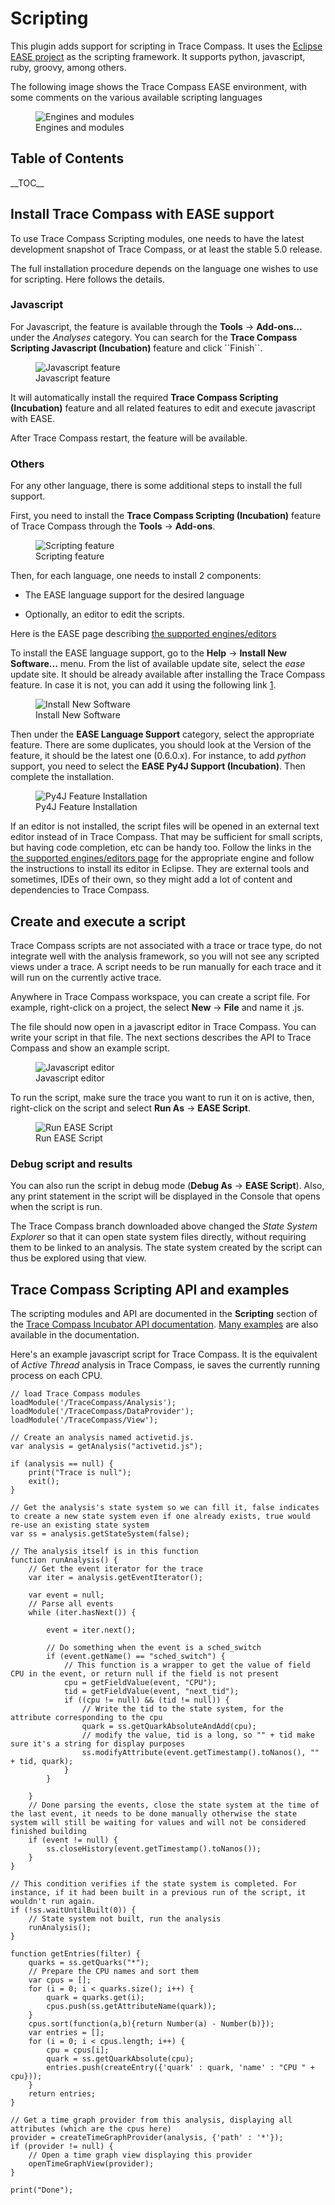
= Scripting =

This plugin adds support for scripting in Trace Compass. It uses the [https://www.eclipse.org/ease/ Eclipse EASE project] as the scripting framework. It supports python, javascript, ruby, groovy, among others.

The following image shows the Trace Compass EASE environment, with some comments on the various available scripting languages

[[Image:images/engines_and_modules.png | Engines and modules]]

== Table of Contents ==

__TOC__

== Install Trace Compass with EASE support ==

To use Trace Compass Scripting modules, one needs to have the latest development snapshot of Trace Compass, or at least the stable 5.0 release.

The full installation procedure depends on the language one wishes to use for scripting. Here follows the details.

=== Javascript ===

For Javascript, the feature is available through the '''Tools''' -> '''Add-ons...''' under the ''Analyses'' category. You can search for the '''Trace Compass Scripting Javascript (Incubation)''' feature and click ``Finish``.

[[Image:images/javascript_feature.png | Javascript feature]]

It will automatically install the required '''Trace Compass Scripting (Incubation)''' feature and all related features to edit and execute javascript with EASE.

After Trace Compass restart, the feature will be available.

=== Others ===

For any other language, there is some additional steps to install the full support.

First, you need to install the '''Trace Compass Scripting (Incubation)''' feature of Trace Compass through the '''Tools''' -> '''Add-ons'''.

[[Image:images/scripting_feature.png | Scripting feature]]

Then, for each language, one needs to install 2 components:

* The EASE language support for the desired language

* Optionally, an editor to edit the scripts.

Here is the EASE page describing [https://wiki.eclipse.org/EASE/Engines the supported engines/editors]

To install the EASE language support, go to the '''Help''' -> '''Install New Software...''' menu. From the list of available update site, select the ''ease'' update site. It should be already available after installing the Trace Compass feature. In case it is not, you can add it using the following link [http://download.eclipse.org/ease/update/release].

[[Image:images/install_new_software.png | Install New Software]]

Then under the '''EASE Language Support''' category, select the appropriate feature. There are some duplicates, you should look at the Version of the feature, it should be the latest one (0.6.0.x). For instance, to add ''python'' support, you need to select the '''EASE Py4J Support (Incubation)'''. Then complete the installation.

[[Image:images/py4j_feature.png | Py4J Feature Installation]]

If an editor is not installed, the script files will be opened in an external text editor instead of in Trace Compass. That may be sufficient for small scripts, but having code completion, etc can be handy too. Follow the links in the [https://wiki.eclipse.org/EASE/Engines the supported engines/editors page] for the appropriate engine and follow the instructions to install its editor in Eclipse. They are external tools and sometimes, IDEs of their own, so they might add a lot of content and dependencies to Trace Compass.

== Create and execute a script ==

Trace Compass scripts are not associated with a trace or trace type, do not integrate well with the analysis framework, so you will not see any scripted views under a trace. A script needs to be run manually for each trace and it will run on the currently active trace.

Anywhere in Trace Compass workspace, you can create a script file. For example, right-click on a project, the select '''New''' -> '''File''' and name it <some-file-name>.js.

The file should now open in a javascript editor in Trace Compass. You can write your script in that file. The next sections describes the API to Trace Compass and show an example script.

[[Image:images/javascript_editor.png | Javascript editor]]

To run the script, make sure the trace you want to run it on is active, then, right-click on the script and select '''Run As''' -> '''EASE Script'''.

[[Image:images/run_script.png | Run EASE Script]]

=== Debug script and results ===

You can also run the script in debug mode ('''Debug As''' -> '''EASE Script'''). Also, any print statement in the script will be displayed in the Console that opens when the script is run.

The Trace Compass branch downloaded above changed the ''State System Explorer'' so that it can open state system files directly, without requiring them to be linked to an analysis. The state system created by the script can thus be explored using that view.

== Trace Compass Scripting API and examples ==

The scripting modules and API are documented in the '''Scripting''' section of the  [https://archive.eclipse.org/tracecompass.incubator/doc/javadoc/apidocs/ Trace Compass Incubator API documentation]. [https://archive.eclipse.org/tracecompass.incubator/doc/javadoc/apidocs/org/eclipse/tracecompass/incubator/scripting/core/doc-files/examples.html Many examples] are also available in the documentation.

Here's an example javascript script for Trace Compass. It is the equivalent of ''Active Thread'' analysis in Trace Compass, ie saves the currently running process on each CPU.

<pre>
// load Trace Compass modules
loadModule('/TraceCompass/Analysis');
loadModule('/TraceCompass/DataProvider');
loadModule('/TraceCompass/View');

// Create an analysis named activetid.js.
var analysis = getAnalysis("activetid.js");

if (analysis == null) {
	print("Trace is null");
	exit();
}

// Get the analysis's state system so we can fill it, false indicates to create a new state system even if one already exists, true would re-use an existing state system
var ss = analysis.getStateSystem(false);

// The analysis itself is in this function
function runAnalysis() {
	// Get the event iterator for the trace
	var iter = analysis.getEventIterator();

	var event = null;
	// Parse all events
	while (iter.hasNext()) {

		event = iter.next();

		// Do something when the event is a sched_switch
		if (event.getName() == "sched_switch") {
			// This function is a wrapper to get the value of field CPU in the event, or return null if the field is not present
			cpu = getFieldValue(event, "CPU");
			tid = getFieldValue(event, "next_tid");
			if ((cpu != null) && (tid != null)) {
				// Write the tid to the state system, for the attribute corresponding to the cpu
				quark = ss.getQuarkAbsoluteAndAdd(cpu);
				// modify the value, tid is a long, so "" + tid make sure it's a string for display purposes
				ss.modifyAttribute(event.getTimestamp().toNanos(), "" + tid, quark);
			}
		}

	}
	// Done parsing the events, close the state system at the time of the last event, it needs to be done manually otherwise the state system will still be waiting for values and will not be considered finished building
	if (event != null) {
		ss.closeHistory(event.getTimestamp().toNanos());
	}
}

// This condition verifies if the state system is completed. For instance, if it had been built in a previous run of the script, it wouldn't run again.
if (!ss.waitUntilBuilt(0)) {
	// State system not built, run the analysis
	runAnalysis();
}

function getEntries(filter) {
	quarks = ss.getQuarks("*");
	// Prepare the CPU names and sort them
	var cpus = [];
	for (i = 0; i < quarks.size(); i++) {
		quark = quarks.get(i);
		cpus.push(ss.getAttributeName(quark));
	}
	cpus.sort(function(a,b){return Number(a) - Number(b)});
	var entries = [];
	for (i = 0; i < cpus.length; i++) {
		cpu = cpus[i];
		quark = ss.getQuarkAbsolute(cpu);
		entries.push(createEntry({'quark' : quark, 'name' : "CPU " + cpu}));
	}
	return entries;
}

// Get a time graph provider from this analysis, displaying all attributes (which are the cpus here)
provider = createTimeGraphProvider(analysis, {'path' : '*'});
if (provider != null) {
	// Open a time graph view displaying this provider
	openTimeGraphView(provider);
}

print("Done");
</pre>
